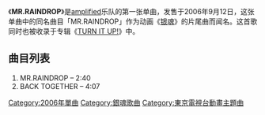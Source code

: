 {{无来源|time=2022-4-10}}
{{Infobox Single 
| Name           = MR.RAINDROP
| Cover          = Mr.raindrop.jpg
| Cover Size     = 
| Caption        = 
| Artist         = [[amplified|amplified]]
| from Album     = 
| A-side         = MR.RAINDROP
| B-side         = BACK TOGETHER
| Released       = 2006年9月12日
| Format         = 
| Recorded       = 
| Genre          = [[J-POP|J-POP]]
| Length         = 
| Label          = [[DefSTAR_Records|DefSTAR Records]]
| Writer         = 
| Producer       = 
| Certification  = 
| Chart position = 
| Last single    = 
| This single    = 
| Next single    = 
| Misc           =
}}
《'''MR.RAINDROP'''》是[[amplified|amplified]]乐队的第一张单曲，发售于2006年9月12日，这张单曲中的同名曲目「MR.RAINDROP」作为动画《[[銀魂_(動畫)|银魂]]》的片尾曲而闻名。这首歌同时也被收录于专辑《[[TURN_IT_UP!|TURN IT UP!]]》中。

== 曲目列表 ==
# MR.RAINDROP – 2:40
# BACK TOGETHER – 4:07

{{銀魂主題曲}}
[[Category:2006年單曲|Category:2006年單曲]]
[[Category:銀魂歌曲|Category:銀魂歌曲]]
[[Category:東京電視台動畫主題曲|Category:東京電視台動畫主題曲]]